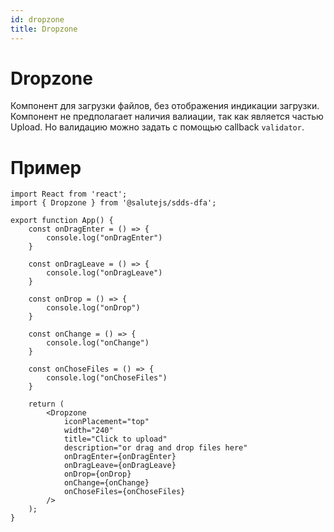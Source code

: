 ```yaml
---
id: dropzone
title: Dropzone
---
```



<Description name="Dropzone" />
<PropsTable name="Dropzone"  exclude={['css']} />

# Dropzone
Компонент для загрузки файлов, без отображения индикации загрузки. 
Компонент не предполагает наличия валиации, так как является частью Upload. 
Но валидацию можно задать с помощью callback `validator`.

# Пример

```tsx live
import React from 'react';
import { Dropzone } from '@salutejs/sdds-dfa';

export function App() {
    const onDragEnter = () => {
        console.log("onDragEnter")
    }

    const onDragLeave = () => {
        console.log("onDragLeave")
    }

    const onDrop = () => {
        console.log("onDrop")
    }

    const onChange = () => {
        console.log("onChange")
    }

    const onChoseFiles = () => {
        console.log("onChoseFiles")
    }

    return (
        <Dropzone
            iconPlacement="top"
            width="240"
            title="Click to upload"
            description="or drag and drop files here"
            onDragEnter={onDragEnter}
            onDragLeave={onDragLeave}
            onDrop={onDrop}
            onChange={onChange}
            onChoseFiles={onChoseFiles}
        />
    );
}
```
